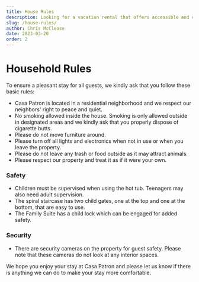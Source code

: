 ```yaml
---
title: House Rules
description: Looking for a vacation rental that offers accessible and comfortable accommodations? Casa Patrón has got you covered! Each suite is equipped with private entrances, kitchenettes, and everything you need to make your stay a memorable one. Read on to learn more about the amenities and features of this beautiful vacation rental.
slug: /house-rules/
author: Chris McClease
date: 2023-03-20
order: 2
---
```


# Household Rules

To ensure a pleasant stay for all guests, we kindly ask that you follow these basic rules:

- Casa Patron is located in a residential neighborhood and we respect our neighbors' right to peace and quiet.
- No smoking allowed inside the house. Smoking is only allowed outside in designated areas and we kindly ask that you properly dispose of cigarette butts.
- Please do not move furniture around.
- Please turn off all lights and electronics when not in use or when you leave the property.
- Please do not leave any trash or food outside as it may attract animals.
- Please respect our property and treat it as if it were your own.

### Safety

- Children must be supervised when using the hot tub. Teenagers may also need adult supervision.
- The spiral staircase has two child gates, one at the top and one at the bottom, that are easy to use.
- The Family Suite has a child lock which can be engaged for added safety.

### Security

- There are security cameras on the property for guest safety. Please note that these cameras do not look at any interior spaces.

We hope you enjoy your stay at Casa Patron and please let us know if there is anything we can do to make your stay more comfortable.
